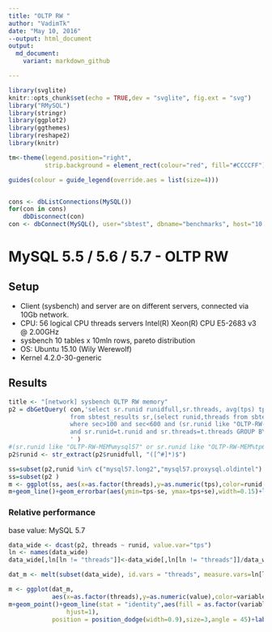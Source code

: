 ```yaml
---
title: "OLTP RW "
author: "VadimTk"
date: "May 10, 2016"
--output: html_document
output:
  md_document:
    variant: markdown_github

---
```


```r
library(svglite)
knitr::opts_chunk$set(echo = TRUE,dev = "svglite", fig.ext = "svg")
library("RMySQL")
library(stringr)
library(ggplot2)
library(ggthemes)
library(reshape2)
library(knitr)

tm<-theme(legend.position="right",
          strip.background = element_rect(colour="red", fill="#CCCCFF"))

guides(colour = guide_legend(override.aes = list(size=4)))


cons <- dbListConnections(MySQL())
for(con in cons)
    dbDisconnect(con)
con <- dbConnect(MySQL(), user="sbtest", dbname="benchmarks", host="10.20.2.4")

```

# MySQL 5.5 / 5.6 / 5.7 - OLTP RW

## Setup

* Client (sysbench) and server are on different servers, connected via 10Gb network. 
* CPU: 56 logical CPU threads servers Intel(R) Xeon(R) CPU E5-2683 v3 @ 2.00GHz
* sysbench 10 tables x 10mln rows, pareto distribution
* OS: Ubuntu 15.10 (Wily Werewolf)
* Kernel 4.2.0-30-generic

## Results

```r
title <- "[network] sysbench OLTP RW memory"
p2 = dbGetQuery( con,'select sr.runid runidfull,sr.threads, avg(tps) tps, STDDEV_POP(tps) se,avg(rt) rt, STDDEV_POP(rt) sert
                 from sbtest_results sr,(select runid,threads from sbtest_results where (runid like "OLTP-RW-MEM#smblade01-net#%") group by runid,threads having count(*) > 10) t 
                 where sec>100 and sec<600 and (sr.runid like "OLTP-RW-MEM#smblade01-net#%")
                 and sr.runid=t.runid and sr.threads=t.threads GROUP BY sr.runid, sr.threads
                 ' )
#(sr.runid like "OLTP-RW-MEM%mysql57" or sr.runid like "OLTP-RW-MEM%tp64%" or sr.runid like "OLTP-RW-MEM%proxy200%"
p2$runid <- str_extract(p2$runidfull, "([^#]*)$")

ss=subset(p2,runid %in% c("mysql57.long2","mysql57.proxysql.oldintel") )
ss=subset(p2 )
m <- ggplot(ss, aes(x=as.factor(threads),y=as.numeric(tps),color=runid,group=runid))
m+geom_line()+geom_errorbar(aes(ymin=tps-se, ymax=tps+se),width=0.15)+labs(x="Threads",y="Throughput, tps",title=title)+scale_y_continuous(breaks=seq(0, 20000, 1000),labels = scales::comma)+theme(axis.text.x  = element_text(angle=45, vjust=0.5))+tm+scale_color_tableau(name="Version")

```


### Relative performance 

base value: MySQL 5.7

```r

data_wide <- dcast(p2, threads ~ runid, value.var="tps")
ln <- names(data_wide)
data_wide[,ln[ln != "threads"]]<-data_wide[,ln[ln != "threads"]]/data_wide[,"mysql57"]

dat_m <- melt(subset(data_wide), id.vars = "threads", measure.vars=ln[ln != "threads"])

m <- ggplot(dat_m, 
            aes(x=as.factor(threads),y=as.numeric(value),color=variable,group=variable))
m+geom_point()+geom_line(stat = "identity",aes(fill = as.factor(variable)))+geom_text(aes(label=format(value, digits=2, nsmall=2), 
                hjust=1), 
            position = position_dodge(width=0.9),size=3,angle = 45)+labs(x="Threads",y="relative performance",title="sysbench OLTP RW memory")+scale_color_tableau(name="Version")+scale_y_continuous(breaks=seq(0, 1.5, 0.1),labels = scales::comma,limits=c(0,1.2))+theme(axis.text.x  = element_text(angle=45, vjust=0.5))+tm+theme(legend.position="bottom")


```


